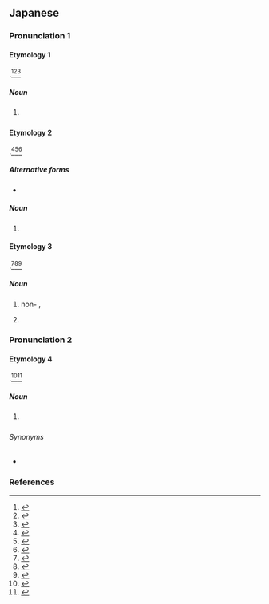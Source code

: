 {{also|ホール|ポール}}
==Japanese==
{{DEFAULTSORT:ほおる'}}

===Pronunciation 1===
{{ja-pron|acc=0|acc_ref=DJR}}

====Etymology 1====
{{bor|ja|en|ball|withtext=1}}.<ref name="DJR">{{R:Daijirin}}</ref><ref name="DJS">{{R:Daijisen}}</ref><ref name="KDJ">{{R:Kokugo Dai Jiten}}</ref>

=====Noun=====
{{ja-noun}}

# {{l|en|ball}} {{gloss|sphere}}
#: {{ja-usex|勢いよく'''ボール'''を投げる。|いきおい よく '''ボール''' を なげる。|Throw the '''ball''' with full force.}}
#: {{ja-usex|'''ボール'''が落ちた。|'''ボール''' が おちた。|.}}
#: {{ja-usex|'''ボール'''を落とした。|'''ボール''' を おとした。|.}}

====Etymology 2====
{{bor|ja|en|bowl|withtext=1}}.<ref name="DJR">{{R:Daijirin}}</ref><ref name="DJS">{{R:Daijisen}}</ref><ref name="KDJ">{{R:Kokugo Dai Jiten}}</ref>

=====Alternative forms=====
* {{ja-r|ボウル}}

=====Noun=====
{{ja-noun}}

# {{l|en|bowl}}

====Etymology 3====
{{bor|ja|en|board|withtext=1}}.<ref name="DJR">{{R:Daijirin}}</ref><ref name="DJS">{{R:Daijisen}}</ref><ref name="KDJ">{{R:Kokugo Dai Jiten}}</ref>

=====Noun=====
{{ja-noun}}

# {{short for|lang=ja|ボール紙|tr=bōru-gami|dot=:}} non-{{l|en|corrugated}} {{l|en|cardboard}}, {{l|en|pasteboard}}
# {{short for|lang=ja|段ボール|tr=danbōru|dot=:}} {{l|en|corrugated}} {{l|en|cardboard}}

===Pronunciation 2===
{{ja-pron|acc=1|acc_ref=DJR}}

====Etymology 4====
{{bor|ja|en|ball|withtext=1}}.<ref name="DJR">{{R:Daijirin}}</ref><ref name="DJS">{{R:Daijisen}}</ref>

=====Noun=====
{{ja-noun}}

# {{l|en|ball}} {{gloss|formal dance event}}

======Synonyms======
* {{ja-r|舞踏会|ぶとうかい}}

===References===
<references/>